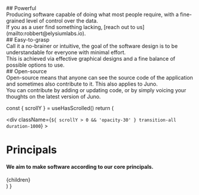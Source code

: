 
<div style={{paddingTop: '100px', paddingBottom: '100px', borderBottomWidth: '1px'}}>
## Powerful
<div style={{display: 'flex', justifyContent: 'center', paddingBottom: '2rem'}}>
  <ImPower size={20}/>
</div>
Producing software capable of doing what most people require, with a fine-grained level of control over the data.

<br />
If you as a user find something lacking, [reach out to us](mailto:robbert@elysiumlabs.io).

<br />
</div>

<div style={{paddingTop: '100px', paddingBottom: '100px', borderBottomWidth: '1px'}}>
## Easy-to-grasp
<div style={{display: 'flex', justifyContent: 'center', paddingBottom: '2rem'}}>
  <FaBrain size={20} />
</div>
Call it a no-brainer or intuitive, the goal of the software design is to be understandable for everyone with minimal effort.

<br />
This is achieved via effective graphical designs and a fine balance of possible options
to use.

<br />
</div>

<div style={{paddingTop: '100px', paddingBottom: '100px'}}>
## Open-source
<div style={{display: 'flex', justifyContent: 'center', paddingBottom: '2rem'}}>
  <FiEye size={20}/>
</div>
Open-source means that anyone can see the source code of the application and sometimes also contribute to it. This also applies to Juno.

<br />
You can contribute by adding or updating code, or by simply voicing your thoughts
on the latest version of Juno.

</div>

  const { scrollY } = useHasScrolled()
  return (
    <Layout>
      <div className="w-full max-w-7xl mx-auto flex flex-col items-center">
        <div
          className={`${
            scrollY > 0 && 'opacity-30'
          } transition-all duration-1000`}
        >
          <h1>Principals</h1>
          <h4 className="text-gray-500">
            We aim to make software according to our core principals.
          </h4>
        </div>
        <div className="max-w-prose my-10">{children}</div>
      </div>
    </Layout>
  )
}
